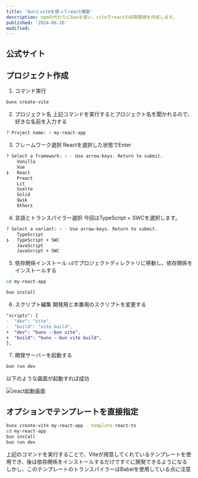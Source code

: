 ```yaml
---
title: 'bunとviteを使ってreact構築'
description: npmの代わりにbunを使い、viteでreactの初期環境を作成します。
published: '2024-06-26'
modified:
---
```


## 公式サイト
<LinkCard url="https://vitejs.dev/guide/" />
<LinkCard url="https://bun.sh/guides/ecosystem/vite" />

## プロジェクト作成

1. コマンド実行

```bash
bunx create-vite
```

2. プロジェクト名
上記コマンドを実行するとプロジェクト名を聞かれるので、好きな名前を入力する

```bash
? Project name: › my-react-app
```

3. フレームワーク選択
Reactを選択した状態でEnter

```bash
? Select a framework: › - Use arrow-keys. Return to submit.
    Vanilla
    Vue
❯   React
    Preact
    Lit
    Svelte
    Solid
    Qwik
    Others
```

4. 言語とトランスパイラー選択
今回はTypeScript + SWCを選択します。

```bash
? Select a variant: › - Use arrow-keys. Return to submit.
    TypeScript
❯   TypeScript + SWC
    JavaScript
    JavaScript + SWC
```

5. 依存関係インストール
`cd`でプロジェクトディレクトリに移動し、依存関係をインストールする

```bash
cd my-react-app
```
```bash
bun install
```

6. スクリプト編集
開発用と本番用のスクリプトを変更する

```diff json
"scripts": {
-  "dev": "vite",
-  "build": "vite build",
+  "dev": "bunx --bun vite",
+  "build": "bunx --bun vite build",
},
```

7. 開発サーバーを起動する

```bash
bun run dev
```

以下のような画面が起動すれば成功

![react起動画面](/static/image.webp)



## オプションでテンプレートを直接指定

```bash
bunx create-vite my-react-app --template react-ts
cd my-react-app
bun install
bun run dev
```

上記のコマンドを実行することで、Viteが用意してくれているテンプレートを使用でき、後は依存関係をインストールするだけですぐに開発できるようになる
しかし、このテンプレートのトランスパイラーはBabelを使用している点に注意
